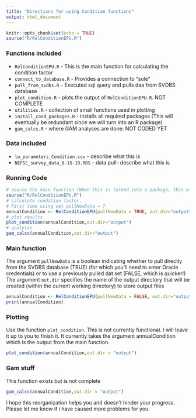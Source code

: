 ```yaml
---
title: "Directions for using Condition functions"
output: html_document
---
```


```r
knitr::opts_chunk$set(echo = TRUE)
source("R/RelConditionEPU.R")
```

### Functions included

* `RelConditionEPU.R` - This is the main function for calculating the condition factor
* `connect_to_database.R` - Provides a connection to "sole"
* `pull_from_svdbs.R` - Executed sql query and pulls daa from SVDBS database
* `plot_condition.R` - plots the output of `RelConditionEPU.R`. NOT COMPLETE
* `utilities.R` - collection of small functions used in plotting
* `install_cond_packages.R` - installs all required packages (This will eventually be redundant since we will turn into
an R package)
* `gam_calcs.R` - where GAM analyses are done. NOT CODED YET

### Data included

* `lw_parameters_Condition.csv` - describe what this is
* `NEFSC_survey_data_8-15-19.RDS` - data pull- describe what this is


### Running Code

``` r
# source the main function (When this is turned into a package, this will not be necessary)
source("R/RelConditionEPU.R")
# calculate condition factor. 
# First time using set pullNewData = T
annualCondition <- RelConditionEPU(pullNewData = TRUE, out.dir="output")
# plot results
plot_condition(annualCondition,out.dir="output")
# analysis
gam_calcs(annualCondition,out.dir="output")

```

### Main function

The argument `pullNewData` is a boolean indicating whether to pull directly from the SVDBS database (TRUE) (for which you'll need to enter Oracle credentials) or to use a previously pulled dat set (FALSE, which is quicker!)
The argument `out.dir` specifies the name of the output directory that will be created (within the current working directory) to store output files
``` r
annualCondition <- RelConditionEPU(pullNewData = FALSE, out.dir="output")
print(annualCondition)
```

### Plotting

Use the function `plot_condition`. This is not currently functional. I will leave it up to you to finish it. It currently takes the argument annualCondition which is the output from the main function.
``` r
plot_condition(annualCondition,out.dir = "output")
```

### Gam stuff

This function exists but is not complete
``` r
gam_calcs(annualCondition,out.dir = "output")
```




I hope this reorganization helps you and doesn't hinder your progress. Please let me know if i have caused more problems for you.

